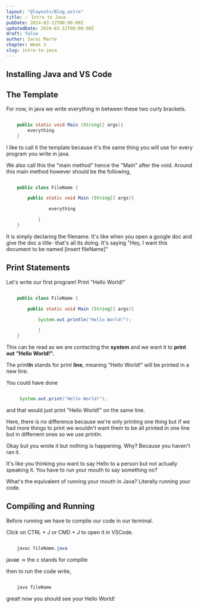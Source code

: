 ```yaml
---
layout: "@layouts/Blog.astro"
title: ✅ Intro to Java
pubDate: 2024-03-12T00:00:00Z
updatedDate: 2024-03-12T00:00:00Z
draft: false
author: Sarai Marte
chapter: Week 3
slug: intro-to-java
---
```


## Installing Java and VS Code

## The Template

For now, in java we write everything in between these two curly brackets.

```java

    public static void Main (String[] args){
        everything
    }


```

I like to call it the template because it's the same thing you will use for every program you write in java.

We also call this the "main method" hence the "Main" after the void. Around this main method however should be the following,

```java

    public class FileName {

        public static void Main (String[] args){

                everything

            }
    }

```

It is simply declaring the filename. It's like when you open a google doc and give the doc a title- that's all its doing. It's saying "Hey, I want this document to be named [insert fileName]"

## Print Statements

Let's write our first program! Print "Hello World!"

```java

    public class FileName {

        public static void Main (String[] args){

            System.out.println("Hello World!");

            }
    }

```

This can be read as we are contacting the **system** and we want it to **print** **out** **"Hello World!".**

The print**ln** stands for print **line**, meaning "Hello World!" will be printed in a new line.

You could have done

```java

     System.out.print("Hello World!");


```

and that would just print "Hello World!" on the same line.

Here, there is no difference because we're only printing one thing but if we had more things to print we wouldn't want them to be all printed in one line but in differrent ones so we use println.

Okay but you wrote it but nothing is happening. Why? Because you haven't ran it.

It's like you thinking you want to say Hello to a person but not actually speaking it. You have to run your mouth to say something no?

What's the equivalent of running your mouth in Java? Literally running your code.

## Compiling and Running

Before running we have to complie our code in our terminal.

Click on CTRL + J or CMD + J to open it in VSCode.

```java

    javac fileName.java


```

java**c** -> the c stands for complile

then to run the code write,

```java

    java fileName


```

great! now you should see your Hello World!
